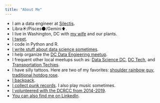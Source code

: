 ```yaml
---
title: "About Me"
---
```


- I am a data engineer at [Silectis](https://www.silect.is/){target="_blank"}.
- Libra☀️/Pisces🌑/Gemini⬆.
- I live in Washington, DC with [my wife](@madelbean){target="_blank"} and our plants.
- [I tweet](https://twitter.com/NotFakeBrendan){target="_blank"}.
- I code in Python and R.
- [I write stuff about data science sometimes](https://www.silect.is/blog/2019/4/2/random-forest-in-spark-ml){target="_blank"}.
- I help organize the [DC Data Engieering meetup](https://www.meetup.com/DC-Data-Engineering/){target="_blank"}.
- I frequent other local meetups such as: [Data Science DC](https://www.meetup.com/Data-Science-DC/){target="_blank"}, [DC Tech](https://www.meetup.com/DC-Tech-Meetup/){target="_blank"}, and [Transportation Techies](https://www.meetup.com/Transportation-Techies/){target="_blank"}.
- I have silly tattoos. Here are two of my favorites: [shoulder rainbow guy](https://www.instagram.com/p/CEfgMebAK_D/){target="_blank"}, [traditional hotdog rose](https://www.instagram.com/p/Bwf4r4PBrms/){target="_blank"}.
- [I backpack](https://www.mytravelmap.xyz/u/tw732217484972048384){target="_blank"}.
- [I collect punk records](https://www.discogs.com/user/bfreehart/collection){target="_blank"}. I also play music sometimes.
- [I volunteered with the DCRCC from 2014-2019](http://dcrcc.org/){target="_blank"}.
- [You can also find me on LinkedIn](http://linkedin.com/in/bfreehart){target="_blank"}.